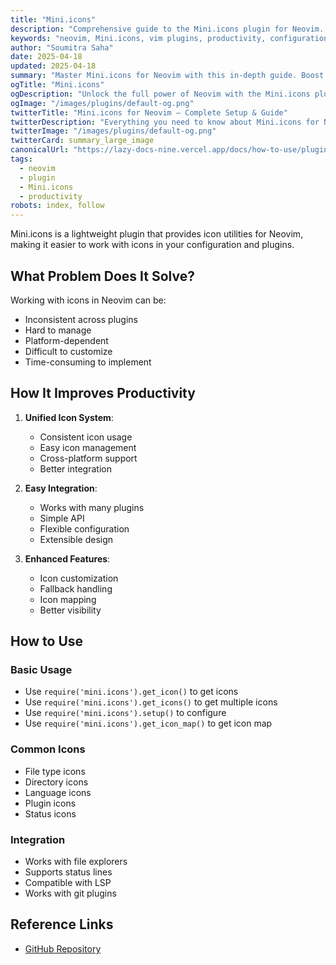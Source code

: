 ```yaml
---
title: "Mini.icons"
description: "Comprehensive guide to the Mini.icons plugin for Neovim. Learn setup, features, and best practices to enhance your workflow."
keywords: "neovim, Mini.icons, vim plugins, productivity, configuration"
author: "Soumitra Saha"
date: 2025-04-18
updated: 2025-04-18
summary: "Master Mini.icons for Neovim with this in-depth guide. Boost your coding productivity and editor experience."
ogTitle: "Mini.icons"
ogDescription: "Unlock the full power of Neovim with the Mini.icons plugin. Step-by-step instructions and expert tips."
ogImage: "/images/plugins/default-og.png"
twitterTitle: "Mini.icons for Neovim – Complete Setup & Guide"
twitterDescription: "Everything you need to know about Mini.icons for Neovim. Installation, configuration, and pro tips."
twitterImage: "/images/plugins/default-og.png"
twitterCard: summary_large_image
canonicalUrl: "https://lazy-docs-nine.vercel.app/docs/how-to-use/plugins/mini-icons"
tags:
  - neovim
  - plugin
  - Mini.icons
  - productivity
robots: index, follow
---
```


Mini.icons is a lightweight plugin that provides icon utilities for Neovim, making it easier to work with icons in your configuration and plugins.

## What Problem Does It Solve?

Working with icons in Neovim can be:

- Inconsistent across plugins
- Hard to manage
- Platform-dependent
- Difficult to customize
- Time-consuming to implement

## How It Improves Productivity

1. **Unified Icon System**:

   - Consistent icon usage
   - Easy icon management
   - Cross-platform support
   - Better integration

2. **Easy Integration**:

   - Works with many plugins
   - Simple API
   - Flexible configuration
   - Extensible design

3. **Enhanced Features**:
   - Icon customization
   - Fallback handling
   - Icon mapping
   - Better visibility

## How to Use

### Basic Usage

- Use `require('mini.icons').get_icon()` to get icons
- Use `require('mini.icons').get_icons()` to get multiple icons
- Use `require('mini.icons').setup()` to configure
- Use `require('mini.icons').get_icon_map()` to get icon map

### Common Icons

- File type icons
- Directory icons
- Language icons
- Plugin icons
- Status icons

### Integration

- Works with file explorers
- Supports status lines
- Compatible with LSP
- Works with git plugins

## Reference Links

- [GitHub Repository](https://github.com/echasnovski/mini.icons)
